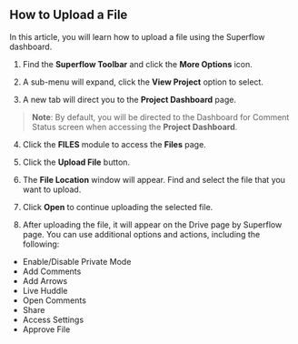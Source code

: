 ## How to Upload a File

In this article, you will learn how to upload a file using the Superflow dashboard.

1. Find the **Superflow Toolbar** and click the **More Options** icon.



2. A sub-menu will expand, click the **View Project** option to select.

3. A new tab will direct you to the **Project Dashboard** page.

> **Note**: By default, you will be directed to the Dashboard for Comment Status screen when accessing the **Project Dashboard**.

4. Click the **FILES** module to access the **Files** page.



5. Click the **Upload File** button.

6. The **File Location** window will appear. Find and select the file that you want to upload.



7. Click **Open** to continue uploading the selected file.

8. After uploading the file, it will appear on the Drive page by Superflow page. You can use additional options and actions, including the following: 

- Enable/Disable Private Mode
- Add Comments
- Add Arrows
- Live Huddle
- Open Comments
- Share
- Access Settings
- Approve File









